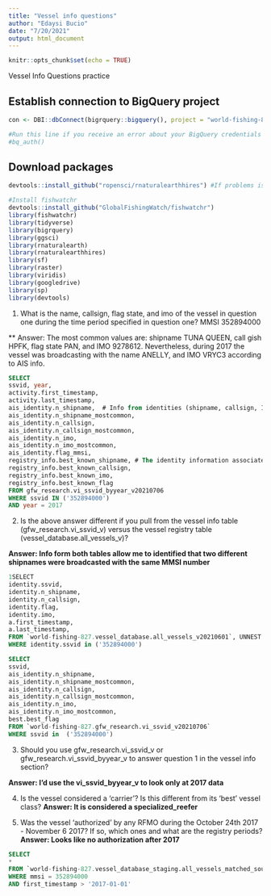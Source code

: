 ```yaml
---
title: "Vessel info questions"
author: "Edaysi Bucio"
date: "7/20/2021"
output: html_document
---
```


```r
knitr::opts_chunk$set(echo = TRUE)
```

Vessel Info Questions practice  

## Establish connection to BigQuery project

```r
con <- DBI::dbConnect(bigrquery::bigquery(), project = "world-fishing-827", use_legacy_sql = FALSE)

#Run this line if you receive an error about your BigQuery credentials
#bq_auth() 

```



## Download packages
```r
devtools::install_github("ropensci/rnaturalearthhires") #If problems isntalling the package, look at this https://github.com/ropensci/rnaturalearthhires/issues/1

#Install fishwatchr
devtools::install_github("GlobalFishingWatch/fishwatchr")
library(fishwatchr)
library(tidyverse)
library(bigrquery)
library(ggsci) 
library(rnaturalearth)
library(rnaturalearthhires)
library(sf)
library(raster)
library(viridis)
library(googledrive)
library(sp)
library(devtools)

```

1.	What is the name, callsign, flag state, and imo of the vessel in question one during the time period specified in question one?
MMSI 352894000 

** Answer: The most common values are: shipname TUNA QUEEN, call gish HPFK, flag state PAN, and IMO 9278612. Nevertheless, during 2017 the vessel was broadcasting with the name ANELLY, and IMO VRYC3 according to AIS info. 

```sql

SELECT
ssvid, year, 
activity.first_timestamp, 
activity.last_timestamp, 
ais_identity.n_shipname,  # Info from identities (shipname, callsign, IMO, flag, etc.) broadcast by that MMSI in AIS messages
ais_identity.n_shipname_mostcommon, 
ais_identity.n_callsign, 
ais_identity.n_callsign_mostcommon, 
ais_identity.n_imo, 
ais_identity.n_imo_mostcommon, 
ais_identity.flag_mmsi, 
registry_info.best_known_shipname, # The identity information associated with the MMSI sourced from vessel registries 
registry_info.best_known_callsign, 
registry_info.best_known_imo, 
registry_info.best_known_flag
FROM gfw_research.vi_ssvid_byyear_v20210706
WHERE ssvid IN ('352894000')
AND year = 2017

```



2.	Is the above answer different if you pull from the vessel info table (gfw_research.vi_ssvid_v) versus the vessel registry table (vessel_database.all_vessels_v)?

**Answer: Info form both tables allow me to identified that two different shipnames were broadcasted with the same MMSI number**

```sql

1SELECT
identity.ssvid,
identity.n_shipname,
identity.n_callsign,
identity.flag,
identity.imo,
a.first_timestamp,
a.last_timestamp,
FROM `world-fishing-827.vessel_database.all_vessels_v20210601`, UNNEST (activity) as a
WHERE identity.ssvid in ('352894000')
```

```sql

SELECT
ssvid, 
ais_identity.n_shipname,
ais_identity.n_shipname_mostcommon,
ais_identity.n_callsign,
ais_identity.n_callsign_mostcommon,
ais_identity.n_imo,
ais_identity.n_imo_mostcommon,
best.best_flag
FROM `world-fishing-827.gfw_research.vi_ssvid_v20210706` 
WHERE ssvid in  ('352894000') 


```



3.	Should you use gfw_research.vi_ssvid_v or gfw_research.vi_ssvid_byyear_v to answer question 1 in the vessel info section?

**Answer: I'd use the vi_ssvid_byyear_v to look only at 2017 data**


4.	Is the vessel considered a ‘carrier’? Is this different from its ‘best’ vessel class?
**Answer: It is considered a specialized_reefer** 


5.	Was the vessel ‘authorized’ by any RFMO during the October 24th 2017 - November 6 2017? If so, which ones and what are the registry periods?
**Answer: Looks like no authorization after 2017**

```sql
SELECT
*
FROM `world-fishing-827.vessel_database_staging.all_vessels_matched_source_v20210701` 
WHERE mmsi = 352894000
AND first_timestamp > '2017-01-01'


```

